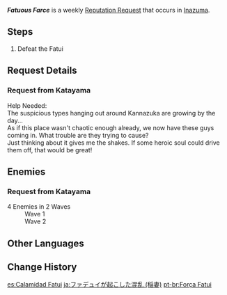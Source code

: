 {{About|the reputation request in Inazuma|the reputation request in Sumeru|Fatuous Farce (Sumeru)}}
{{Quest Infobox
|title         = Fatuous Farce
|id            = 72708
|image         = Katayama Icon.png
|type          = World
|group         = Request
|startLocation = [[Tatarasuna]], [[Inazuma]]
|region        = Inazuma
|area          = Kannazuka
|characters    = Katayama; Traveler
|rewards       = Mora*20,000
|rep           = Inazuma
}}
'''''Fatuous Farce''''' is a weekly [[Reputation Request]] that occurs in [[Inazuma]].

==Steps==
{{Quest Description|The [[Fatui]] are up to no good in Kannazuka. [[Katayama]] hopes that someone can stop them.}}
#Defeat the Fatui

==Request Details==
===Request from Katayama===
Help Needed:<br>
The suspicious types hanging out around Kannazuka are growing by the day...<br>
As if this place wasn't chaotic enough already, we now have these guys coming in. What trouble are they trying to cause?<br>
Just thinking about it gives me the shakes. If some heroic soul could drive them off, that would be great!

==Enemies==
===Request from Katayama===
;4 Enemies in 2 Waves
:Wave 1 {{Enemy List|Fatui Skirmisher - Electrohammer Vanguard;Fatui Skirmisher - Pyroslinger Bracer}}
:Wave 2 {{Enemy List|Fatui Skirmisher - Cryogunner Legionnaire;Fatui Skirmisher - Geochanter Bracer}}

==Other Languages==
{{Other Languages
|en      = Fatuous Farce
|zhs     = 愚人众引起的混乱
|zhs_rm  = Yúrénzhòng Yǐnqǐ de Hǔnluàn
|zht     = 愚人眾引起的混亂
|zht_rm  = Yúrénzhòng Yǐnqǐ de Hǔnluàn
|zh_tl   = Confusion by Fools
|ja      = ファデュイが起こした混乱
|ja_rm   = Fadyui ga Okoshita Konran
|ja_tl   = Chaos Wrecked by Fatui
|ko      = 우인단이 일으킨 혼란
|ko_rm   = U'in-dani Ireukin Hollan
|ko_tl   = Chaos Caused by Fatui
|es      = Calamidad Fatui
|es_tl   = Fatui Calamity
|fr      = Fatui en plein tohu-bohu
|fr_tl   = Fatui in the Midst of a Hustle and Bustle
|ru      = Хаос, вызванный Фатуи
|ru_tl   = Chaos Caused by Fatui
|th      = ความโกลาหลที่เกิดจาก Fatui
|th_rm   = 
|th_tl   = 
|vi      = Fatui Gây Rối
|vi_tl   = 
|de      = Törichte Farce
|de_tl   = Foolish Farce
|id      = Kekacauan Oleh Fatui
|id_tl   = Chaos By Fatui
|pt      = Força Fatui
|pt_tl   = 
|tr      = Soytarı Fatui
|tr_tl   = 
|it      = La farsa dei Fatui
|it_tl   = The Fatui's Farce
}}

==Change History==
{{Change History|2.0}}

[[es:Calamidad Fatui]]
[[ja:ファデュイが起こした混乱 (稲妻)]]
[[pt-br:Força Fatui]]